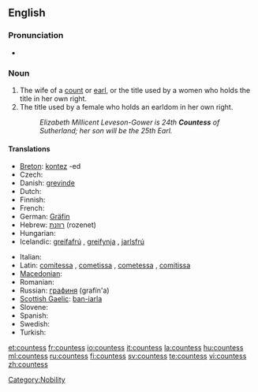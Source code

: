 ==English==

===Pronunciation===
* {{audio|en-us-countess.ogg|Audio (US)}}

===Noun===
{{en-noun|es}}

# The wife of a [[count]] or [[earl]], or the title used by a women who holds the title in her own right.
# The title used by a female who holds an earldom in her own right.
#: ''Elizabeth Millicent Leveson-Gower is 24th '''Countess''' of Sutherland; her son will be the 25th Earl.''

====Translations====
{{trans-top}}
* [[Breton]]: [[kontez]] {{f}} -ed {{p}}
* Czech: {{t-|cs|hraběnka|f}}
* Danish: [[grevinde]] {{c}}
* Dutch: {{t+|nl|gravin|f}}
* Finnish: {{t-|fi|kreivitär}}
* French: {{t+|fr|comtesse|f}}
* German: [[Gräfin]] {{f}}
* Hebrew: [[רוזנת]] (rozenet) {{f}}
* Hungarian: {{t+|hu|grófnő}}
* Icelandic: [[greifafrú]] {{f}}, [[greifynja]] {{f}}, [[jarlsfrú]] {{f}}
{{trans-mid}}
* Italian: {{t+|it|contessa|f}}
* Latin: [[comitessa]] {{f}}, [[cometissa]] {{f}}, [[cometessa]] {{f}}, [[comitissa]] {{f}}
* [[Macedonian]]: {{t-|mk|грофица|f|tr=grófica|sc=Cyrl|xs=Macedonian}}
* Romanian: {{t|ro|contesă|f}}
* Russian: [[графиня]] (grafín'a) {{f}}
* [[Scottish Gaelic]]: [[ban-iarla]] {{f}}
* Slovene: {{t+|sl|grofica|f}}
* Spanish: {{t-|es|condesa|f}}
* Swedish: {{t|sv|grevinna|c}}
* Turkish: {{t+|tr|kontes}}
{{trans-bottom}}

[[Category:Nobility]]

[[et:countess]]
[[fr:countess]]
[[io:countess]]
[[it:countess]]
[[la:countess]]
[[hu:countess]]
[[ml:countess]]
[[ru:countess]]
[[fi:countess]]
[[sv:countess]]
[[te:countess]]
[[vi:countess]]
[[zh:countess]]